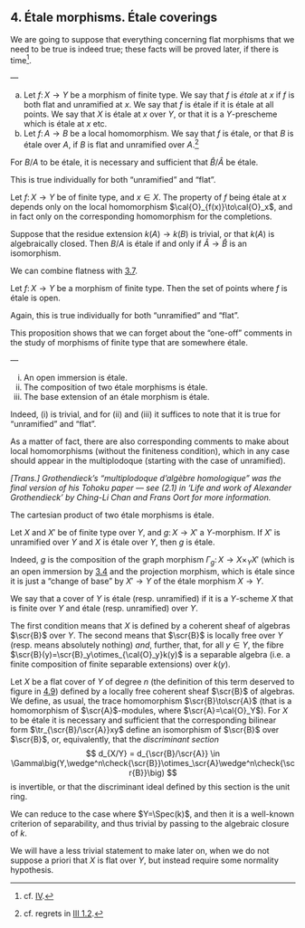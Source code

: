 ## 4. Étale morphisms. Étale coverings {#I.4}

We are going to suppose that everything concerning flat morphisms that we need to be true is indeed true;
these facts will be proved later, if there is time^[cf. [IV](#IV).].

::: {.rmenv #I.4.1 title="Definition 4.1"}
—

a. Let $f\colon X\to Y$ be a morphism of finite type.
    We say that $f$ is _étale_ at $x$ if $f$ is both flat and unramified at $x$.
    We say that $f$ is étale if it is étale at all points.
    We say that $X$ is étale at $x$ over $Y$, or that it is a $Y$-prescheme which is étale at $x$ etc.
b. Let $f\colon A\to B$ be a local homomorphism.
    We say that $f$ is étale, or that $B$ is étale over $A$, if $B$ is flat and unramified over $A$.^[cf. regrets in [III 1.2](#III.1.2).]
:::

::: {.itenv #I.4.2 title="Proposition 4.2"}
For $B/A$ to be étale, it is necessary and sufficient that $\hat{B}/\hat{A}$ be étale.
:::

::: {.proof}
This is true individually for both "unramified" and "flat".
:::

::: {.itenv #I.4.3 title="Corollary 4.3"}
Let $f\colon X\to Y$ be of finite type, and $x\in X$.
The property of $f$ being étale at $x$ depends only on the local homomorphism $\cal{O}_{f(x)}\to\cal{O}_x$, and in fact only on the corresponding homomorphism for the completions.
:::

::: {.itenv #I.4.4 title="Corollary 4.4"}
Suppose that the residue extension $k(A)\to k(B)$ is trivial, or that $k(A)$ is algebraically closed.
Then $B/A$ is étale if and only if $\hat{A}\to\hat{B}$ is an isomorphism.
:::

We can combine flatness with [3.7](#I.3.7).

::: {.itenv #I.4.5 title="Proposition 4.5"}
Let $f\colon X\to Y$ be a morphism of finite type.
Then the set of points where $f$ is étale is open.
:::

::: {.proof}
Again, this is true individually for both "unramified" and "flat".
:::

This proposition shows that we can forget about the "one-off" comments in the study of morphisms of finite type that are somewhere étale.

::: {.itenv #I.4.6 title="Proposition 4.6"}
—

i. An open immersion is étale.
ii. The composition of two étale morphisms is étale.
iii. The base extension of an étale morphism is étale.
:::

::: {.proof}
Indeed, (i) is trivial, and for (ii) and (iii) it suffices to note that it is true for "unramified" and "flat".
:::

As a matter of fact, there are also corresponding comments to make about local homomorphisms (without the finiteness condition), which in any case should appear in the multiplodoque (starting with the case of unramified).

_[Trans.] Grothendieck's "multiplodoque d'algèbre homologique" was the final version of his Tohoku paper --- see (2.1) in 'Life and work of Alexander Grothendieck' by Ching-Li Chan and Frans Oort for more information._

::: {.itenv #I.4.7 title="Corollary 4.7"}
The cartesian product of two étale morphisms is étale.
:::

::: {.itenv #I.4.8 title="Corollary 4.8"}
Let $X$ and $X'$ be of finite type over $Y$, and $g\colon X\to X'$ a $Y$-morphism.
If $X'$ is unramified over $Y$ and $X$ is étale over $Y$, then $g$ is étale.
:::

::: {.proof}
Indeed, $g$ is the composition of the graph morphism $\Gamma_g\colon X\to X\times_Y X'$ (which is an open immersion by [3.4](#I.3.4) and the projection morphism, which is étale since it is just a "change of base" by $X'\to Y$ of the étale morphism $X\to Y$.
:::

::: {.rmenv #I.4.9 title="Definition 4.9"}
We say that a cover of $Y$ is étale (resp. unramified) if it is a $Y$-scheme $X$ that is finite over $Y$ and étale (resp. unramified) over $Y$.
:::

The first condition means that $X$ is defined by a coherent sheaf of algebras $\scr{B}$ over $Y$.
The second means that $\scr{B}$ is locally free over $Y$ (resp. means absolutely nothing) _and_, further, that, for all $y\in Y$, the fibre $\scr{B}(y)=\scr{B}_y\otimes_{\cal{O}_y}k(y)$ is a separable algebra (i.e. a finite composition of finite separable extensions) over $k(y)$.

::: {.itenv #I.4.10 title="Proposition 4.10"}
Let $X$ be a flat cover of $Y$ of degree $n$ (the definition of this term deserved to figure in [4.9](#I.4.9)) defined by a locally free coherent sheaf $\scr{B}$ of algebras.
We define, as usual, the trace homomorphism $\scr{B}\to\scr{A}$ (that is a homomorphism of $\scr{A}$-modules, where $\scr{A}=\cal{O}_Y$).
For $X$ to be étale it is necessary and sufficient that the corresponding bilinear form $\tr_{\scr{B}/\scr{A}}xy$ define an isomorphism of $\scr{B}$ over $\scr{B}$, or, equivalently, that the _discriminant section_
$$
  d_{X/Y}
  = d_{\scr{B}/\scr{A}}
  \in \Gamma\big(Y,\wedge^n\check{\scr{B}}\otimes_\scr{A}\wedge^n\check{\scr{B}}\big)
$$
is invertible, or that the discriminant ideal defined by this section is the unit ring.
:::

::: {.proof}
We can reduce to the case where $Y=\Spec(k)$, and then it is a well-known criterion of separability, and thus trivial by passing to the algebraic closure of $k$.
:::

::: {.rmenv title="Remark"}
We will have a less trivial statement to make later on, when we do not suppose a priori that $X$ is flat over $Y$, but instead require some normality hypothesis.
:::
